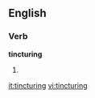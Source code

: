 
==English==

===Verb===
'''tincturing'''

# {{present participle of|[[tincture]]}}

[[it:tincturing]]
[[vi:tincturing]]